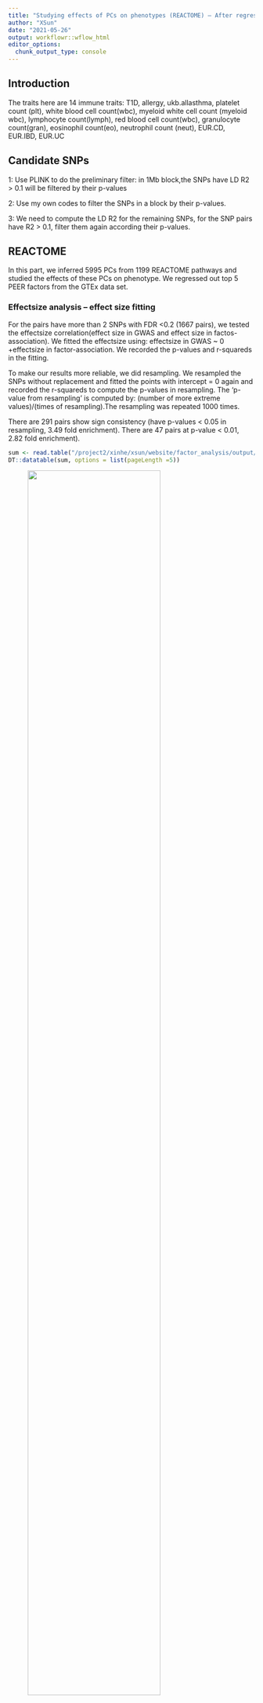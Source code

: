 ```yaml
---
title: "Studying effects of PCs on phenotypes (REACTOME) – After regressing out 5 GTEx PEER factors, 'AND' LD Clumping(r2 = 0.1, d= 1Mb), CEDAR_thymocyte"
author: "XSun"
date: "2021-05-26"
output: workflowr::wflow_html
editor_options:
  chunk_output_type: console
---
```


## **Introduction**

The traits here are 14 immune traits: T1D, allergy, ukb.allasthma, platelet count (plt), white blood cell count(wbc), myeloid white cell count (myeloid wbc), lymphocyte count(lymph), red blood cell count(wbc), granulocyte count(gran), eosinophil count(eo), neutrophil count (neut), EUR.CD, EUR.IBD, EUR.UC

## **Candidate SNPs**

1: Use PLINK to do the preliminary filter: in 1Mb block,the SNPs have LD R2 > 0.1 will be filtered by their p-values

2: Use my own codes to filter the SNPs in a block by their p-values.

3: We need to compute the LD R2 for the remaining SNPs, for the SNP pairs have R2 > 0.1, filter them again according their p-values. 

## **REACTOME**

In this part, we inferred 5995 PCs from 1199 REACTOME pathways and studied the effects of these PCs on phenotype. We regressed out top 5 PEER factors from the GTEx data set. 

### Effectsize analysis -- effect size fitting

For the pairs have more than 2 SNPs with FDR <0.2 (1667 pairs), we tested the effectsize correlation(effect size in GWAS and effect size in factos-association). We fitted the effectsize using: effectsize in GWAS ~ 0 +effectsize in factor-association. We recorded the p-values and r-squareds in the fitting.

To make our results more reliable, we did resampling. We resampled the SNPs without replacement and fitted the points with intercept = 0 again and recorded the r-squareds to compute the p-values in resampling. The 'p-value from resampling' is computed by: (number of more extreme values)/(times of resampling).The resampling was repeated 1000 times.

There are 291 pairs show sign consistency (have p-values < 0.05 in resampling, 3.49 fold enrichment). There are 47 pairs at p-value < 0.01, 2.82 fold enrichment). 


```r
sum <- read.table("/project2/xinhe/xsun/website/factor_analysis/output/simple_sum_pcs_reg_5_d1k_cedar_thy_reactome.txt", header = T)
DT::datatable(sum, options = list(pageLength =5))
```

<figure class="half">
    <img src="https://github.com/xsun1229/factor_analysis/raw/master/output/effectsizesum_0.2_cedar_thy_reactome.jpeg" width="80%">
</figure>

### Pathway details for the pairs have > 3 SNPs and the pairs have 2 SNPs && pval < 0.01

```r
load("/project2/xinhe/xsun/website/factor_analysis/output/summary_snp3_d1k_cedar_thy_reactome.rdata")
DT::datatable(final_full, options = list(pageLength =5))
```

## **KEGG**

In this part, we inferred 1655 PCs from 331 KEGG pathways and studied the effects of these PCs on phenotype. We regressed out top 5 PEER factors from the GTEx data set. 

### Effectsize analysis -- effect size fitting

For the pairs have more than 2 SNPs with FDR <0.2 (461 pairs), we tested the effectsize correlation(effect size in GWAS and effect size in factos-association). We fitted the effectsize using: effectsize in GWAS ~ 0 +effectsize in factor-association. We recorded the p-values and r-squareds in the fitting.

To make our results more reliable, we did resampling. We resampled the SNPs without replacement and fitted the points with intercept = 0 again and recorded the r-squareds to compute the p-values in resampling. The 'p-value from resampling' is computed by: (number of more extreme values)/(times of resampling).The resampling was repeated 1000 times.

There are 84 pairs show sign consistency (have p-values < 0.05 in resampling, 3.64 fold enrichment). There are 17 pairs at p-value < 0.01, 3.68 fold enrichment). 


```r
sum <- read.table("/project2/xinhe/xsun/website/factor_analysis/output/simple_sum_pcs_reg_5_d1k_cedar_thy_kegg.txt", header = T)
DT::datatable(sum, options = list(pageLength =5))
```

<figure class="half">
    <img src="https://github.com/xsun1229/factor_analysis/raw/master/output/effectsizesum_0.2_cedar_thy_kegg.jpeg" width="80%">
</figure>

### Pathway details for the pairs have > 3 SNPs and the pairs have 2 SNPs && pval < 0.01

```r
load("/project2/xinhe/xsun/website/factor_analysis/output/summary_snp3_d1k_cedar_thy_kegg.rdata")
DT::datatable(final_full, options = list(pageLength =5))
```